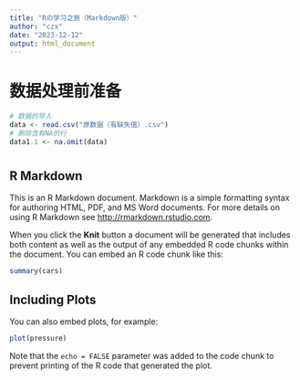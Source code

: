 ```yaml
---
title: "Rの学习之旅（Markdown版）"
author: "czx"
date: "2023-12-12"
output: html_document
---
```


# 数据处理前准备

```r
# 数据的导入  
data <- read.csv("原数据（有缺失值）.csv")
# 删除含有NA的行  
data1.1 <- na.omit(data)

```

# 







## R Markdown

This is an R Markdown document. Markdown is a simple formatting syntax for authoring HTML, PDF, and MS Word documents. For more details on using R Markdown see <http://rmarkdown.rstudio.com>.

When you click the **Knit** button a document will be generated that includes both content as well as the output of any embedded R code chunks within the document. You can embed an R code chunk like this:

```r
summary(cars)
```

## Including Plots

You can also embed plots, for example:

```r
plot(pressure)
```

Note that the `echo = FALSE` parameter was added to the code chunk to prevent printing of the R code that generated the plot.
